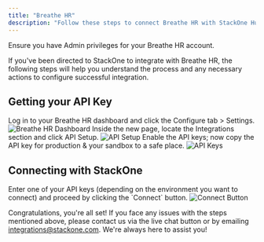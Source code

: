 ```yaml
---
title: "Breathe HR"
description: "Follow these steps to connect Breathe HR with StackOne Hub successfully."
---
```



<Warning>
  Ensure you have Admin privileges for your Breathe HR account.
</Warning>

If you've been directed to StackOne to integrate with Breathe HR, the following steps will help you understand the process and any necessary actions to configure successful integration.

## Getting your API Key

<Steps>
  <Step title="Log in to Breathe HR">
    Log in to your Breathe HR dashboard and click the Configure tab > Settings.
    <Frame>
      <img className='rounded-md' style={{ margin: '0 auto', border: '1px solid #efefef' }} alt="Breathe HR Dashboard" src="/images/breathehr/image1.png" />
    </Frame>
  </Step>

  <Step title="Locate API Setup">
    Inside the new page, locate the Integrations section and click API Setup.
    <Frame>
      <img className='rounded-md' style={{ margin: '0 auto', border: '1px solid #efefef' }} alt="API Setup" src="/images/breathehr/image2.png" />
    </Frame>
  </Step>

  <Step title="Enable and Copy API Keys">
    Enable the API keys; now copy the API key for production & your sandbox to a safe place.
    <Frame>
      <img className='rounded-md' style={{ margin: '0 auto', border: '1px solid #efefef' }} alt="API Keys" src="/images/breathehr/image3.png" />
    </Frame>
  </Step>
</Steps>

## Connecting with StackOne

<Steps>
  <Step title="Enter API Key">
    Enter one of your API keys (depending on the environment you want to connect) and proceed by clicking the `Connect` button.
    <Frame>
      <img className='rounded-md' style={{ margin: '0 auto', border: '1px solid #efefef' }} alt="Connect Button" src="/images/breathehr/image4.png" />
    </Frame>
  </Step>
</Steps>

Congratulations, you're all set! If you face any issues with the steps mentioned above, please contact us via the live chat button or by emailing integrations@stackone.com. We're always here to assist you!

<IntegrationFooter />
